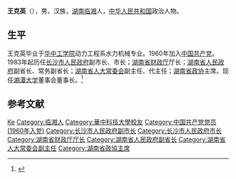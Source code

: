'''王克英'''（{{bd|1937年|12月||catIdx=H胡}}），男，汉族，[[湖南|湖南]][[临湘|临湘]]人，[[中华人民共和国|中华人民共和国]]政治人物。

== 生平 ==
王克英毕业于[[华中工学院|华中工学院]]动力工程系水力机械专业。1960年加入[[中国共产党|中国共产党]]。1983年起历任[[长沙市人民政府|长沙市人民政府]]副市长、市长；[[湖南省财政厅|湖南省财政厅]]厅长；[[湖南省人民政府|湖南省人民政府]]副省长、常务副省长；[[湖南省人大常委会|湖南省人大常委会]]副主任、代主任；[[湖南省政协|湖南省政协]]主席。现任[[湘潭大学|湘潭大学]]董事会董事长。<ref>{{Cite web|title=王克英同志简历|url=http://www.people.com.cn/GB/shizheng/252/9667/9684/20021127/875846.html|accessdate=|work=|archive-date=2010-09-18|archive-url=https://web.archive.org/web/20100918165438/http://www.people.com.cn/GB/shizheng/252/9667/9684/20021127/875846.html|dead-url=no}}</ref>

== 参考文献 ==
{{reflist}}

{{start box}}
{{s-off}}
{{s-before|[[刘夫生|刘夫生]]}}
{{s-title|[[中国人民政治协商会议湖南省委员会|中国人民政治协商会议湖南省委员会]]主席|2001年1月-2003年1月}} 
{{s-after|[[胡彪_(政治人物)|胡　彪]]}}
{{s-gov}}
{{s-before|[[瞿宝元|瞿宝元]]}}
{{s-title|[[湖南省财政厅|湖南省财政厅]]厅长|1990年8月-1991年4月}} 
{{s-after|[[章锐夫|章锐夫]]}}
{{s-before|[[齐振瑛|齐振瑛]]}}
{{s-title|[[长沙市|长沙市]][[长沙市市长列表|市长]]|1985年9月-1990年8月}} 
{{s-after|[[张明泰|张明泰]]}}
{{end box}}

{{中华人民共和国湖南省正职领导人|nocat}}
{{长沙市市长}}

{{Authority control}}
{{DEFAULTSORT:Wang王}}
[[Category:王姓|Ke]]
[[Category:临湘人|Category:临湘人]]
[[Category:華中科技大學校友|Category:華中科技大學校友]]
[[Category:中国共产党党员_(1960年入党)|Category:中国共产党党员 (1960年入党)]]
[[Category:长沙市人民政府副市长|Category:长沙市人民政府副市长]]
[[Category:长沙市人民政府市长|Category:长沙市人民政府市长]]
[[Category:湖南省财政厅厅长|Category:湖南省财政厅厅长]]
[[Category:湖南省人民政府副省长|Category:湖南省人民政府副省长]]
[[Category:湖南省人大常委会副主任|Category:湖南省人大常委会副主任]]
[[Category:湖南省政協主席|Category:湖南省政協主席]]